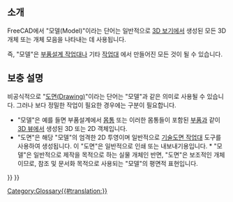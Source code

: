<languages/>

<span id="Introduction"></span>
== 소개 ==

FreeCAD에서 "모델(Model)"이라는 단어는 일반적으로 [[3D_view/ko|3D 보기]]에서 생성된 모든 3D 개체 또는 개체 모음을 나타내는 데 사용됩니다.

즉, "모델"은 [[PartDesign_Workbench/ko|부품설계 작업대]]나 기타 [[Workbenches/ko|작업대]] 에서 만들어진 모든 것이 될 수 있습니다.

<span id="Notes"></span>
== 보충 설명 ==

비공식적으로 "[[Drawing/ko|도면(Drawing)]]"이라는 단어는 "모델"과 같은 의미로 사용될 수 있습니다. 그러나 보다 정밀한 작업이 필요한 경우에는 구분이 필요합니다.
* "모델"은 예를 들면 부품설계에서 [[Body/ko|몸통]] 또는 이러한 몸통들이  포함된 [[Part/ko|부품]]과 같이[[3D_view/ko|3D 뷰]]에서 생성된 3D 또는 2D 객체입니다.
* "도면"은 해당 "모델"의 엄격한 2D 투영이며 일반적으로 [[TechDraw_Workbench/ko|기술도면 작업대]] 도구를 사용하여 생성됩니다. 이 "도면"은 일반적으로 인쇄 또는 내보내기용입니다. * "모델"은 일반적으로 제작을 목적으로 하는 실물 개체인 반면, "도면"은 보조적인 개체이므로, 참조 및 문서화 목적으로 사용되는 "모델"의 평면적 표현입니다.


{{Document objects navi{{#translation:}}}}
{{Userdocnavi{{#translation:}}}}
[[Category:Glossary{{#translation:}}]]